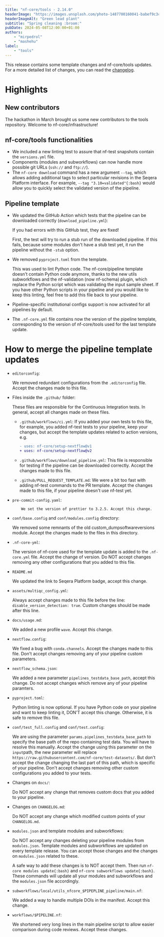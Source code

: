 ```yaml
---
title: "nf-core/tools - 2.14.0"
headerImage: "https://images.unsplash.com/photo-1487700160041-babef9c3cb55"
headerImageAlt: "Green lead plant"
subtitle: "Spring cleaning :broom:"
pubDate: 2024-05-08T12:00:00+01:00
authors:
    - "mirpedrol"
    - "mashehu"
label:
    - "tools"
---
```



This release contains some template changes and nf-core/tools updates. For a more detailed list of changes, you can read the [changelog](https://github.com/nf-core/tools/releases/tag/2.14.0).

# Highlights

## New contributors

The hackathon in March brought us some new contributors to the tools repository. Welcome to nf-core/infrastructure!

<div class="d-flex flex-wrap">
    <GitHubProfilePictureExtended username="asp8200" size={40} wrapperClasses="me-2" imgClasses="mb-0" />
    <GitHubProfilePictureExtended username="swampie" size={40} wrapperClasses="me-2" imgClasses="mb-0" />
    <GitHubProfilePictureExtended username="vickylaram" size={40} wrapperClasses="me-2" imgClasses="mb-0" />
    <GitHubProfilePictureExtended username="leomrtns" size={40} wrapperClasses="me-2" imgClasses="mb-0" />
    <GitHubProfilePictureExtended username="emi80" size={40} wrapperClasses="me-2" imgClasses="mb-0" />
    <GitHubProfilePictureExtended username="wsosna" size={40} wrapperClasses="me-2" imgClasses="mb-0" />
    <GitHubProfilePictureExtended username="pmoris" size={40} wrapperClasses="me-2" imgClasses="mb-0" />
    <GitHubProfilePictureExtended username="Joon-Klaps" size={40} wrapperClasses="me-2" imgClasses="mb-0" />
    <GitHubProfilePictureExtended username="alexhermida" size={40} wrapperClasses="me-2" imgClasses="mb-0" />
    <GitHubProfilePictureExtended username="k1sauce" size={40} wrapperClasses="me-2" imgClasses="mb-0" />
    <GitHubProfilePictureExtended username="mattdoug604" size={40} wrapperClasses="me-2" imgClasses="mb-0" />
</div>

## nf-core/tools functionalities

-   We included a new linting test to assure that nf-test snapshots contain the `versions.yml` file.
-   Components (modules and subworkflows) can now handle more possible git URLs (`ssh://` and `ftp://`).
-   The `nf-core download` command has a new argument `--tag`, which allows adding additional tags to select particular revisions in the Seqera Platform interface. For example, `--tag "3.10=validated"{:bash}` would allow you to quickly select the validated version of the pipeline.

## Pipeline template

-   We updated the GitHub Action which tests that the pipeline can be downloaded correctly (`download_pipeline.yml`):

    If you had errors with this GitHub test, they are fixed!

    First, the test will try to run a stub run of the downloaded pipeline. If this fails, because some modules don't have a stub test yet, it run the pipeline without the `-stub` option.

-   We removed `pyproject.toml` from the template.

    This was used to lint Python code.
    The nf-core/pipeline template doesn't contain Python code anymore, thanks to the new utils subworkflows and the nf-validation (now nf-schema) plugin,
    which replace the Python script which was validating the input sample sheet.
    If you have other Python scripts in your pipeline and you would like to keep this linting, feel free to add this file back to your pipeline.

-   Pipeline-specific institutional configs support is now activated for all pipelines by default.

-   The `.nf-core.yml` file contains now the version of the pipeline template,
    corresponding to the version of nf-core/tools used for the last template update.

# How to merge the pipeline template updates

-   `editorconfig`:

    We removed redundant configurations from the `.editorconfig` file. Accept the changes made to this file.

-   Files inside the `.github/` folder:

    These files are responsible for the Continuous Integration tests. In general, accept all changes made on these files.

    -   `.github/workflows/ci.yml`: If you added your own tests to this file, for example, you added nf-test tests to your pipeline,
        keep your changes, but accept the template updates related to action versions, e.g.

        ```diff "v1" "v2"
        - uses: nf-core/setup-nextflow@v1
        + uses: nf-core/setup-nextflow@v2
        ```

    -   `.github/workflows/download_pipeline.yml`: This file is responsible for testing if the pipeline can be downloaded correctly. Accept the changes made to this file.

    -   `.github/PULL_REQUEST_TEMPLATE.md`: We were a bit too fast with adding nf-test commands to the PR template. Accept the changes made to this file, if your pipeline doesn't use nf-test yet.

-   `pre-commit-config.yaml`:

            We set the version of prettier to 3.2.5. Accept this change.

-   `conf/base.config` and `conf/modules.config` directory:

    We removed some remnants of the old custom_dumpsoftwareversions module. Accept the changes made to the files in this directory.

-   `.nf-core-yml`:

    The version of nf-core used for the template update is added to the `.nf-core.yml` file.
    Accept the change of version.
    Do NOT accept changes removing any other configurations that you added to this file.

-   `README.md`

    We updated the link to Seqera Platform badge, accept this change.

-   `assets/multiqc_config.yml`:

    Always accept changes made to this file before the line: `disable_version_detection: true`.
    Custom changes should be made after this line.

-   `docs/usage.md`:

    We added a new profile `wave`. Accept this change.

-   `nextflow.config`:

    We fixed a bug with `conda.channels`. Accept the changes made to this file.
    Don't accept changes removing any of your pipeline custom parameters.

-   `nextflow_schema.json`:

    We added a new parameter `pipelines_testdata_base_path`, accept this change.
    Do not accept changes which remove any of your pipeline paramters.

-   `pyproject.toml`:

    Python linting is now optional. If you have Python code on your pipeline and want to keep linting it, DON'T accept this change.
    Otherwise, it is safe to remove this file.

-   `conf/test_full.config` and `conf/test.config`:

    We are using the parameter `params.pipelines_testdata_base_path` to specify the base path of the repo containing test data.
    You will have to resolve this manually. Accept the change using this parameter on the `input`path, the new parameter will replace `https://raw.githubusercontent.com/nf-core/test-datasets/`.
    But don't accept the change changing the last part of this path, which is specific of your pipeline.
    Don't accept changes removing other custom configurations you added to your tests.

-   Changes on `docs/`:

    Do NOT accept any change that removes custom docs that you added to your pipeline.

-   Changes on `CHANGELOG.md`:

    Do NOT accept any change which modified custom points of your `CHANGELOG.md`.

-   `modules.json` and template modules and subworkflows:

    Do NOT accept any changes deleting your pipeline modules from `modules.json`.
    Template modules and subworkflows are updated on every template release. You can accept those changes and the changes on `modules.json` related to these.

    A safe way to add these changes is to NOT accept them.
    Then run `nf-core modules update{:bash}` and `nf-core subworkflows update{:bash}`.
    These commands will update all your modules and subworkflows and the `modules.json` file accordingly.

-   `subworkflows/local/utils_nfcore_$PIPEPLINE_pipeline/main.nf`:

    We added a way to handle multiple DOIs in the manifest. Accept this change.

-   `workflows/$PIPELINE.nf`:

    We shortened very long lines in the main pipeline script to allow easier comparison during code reviews. Accept these changes.
